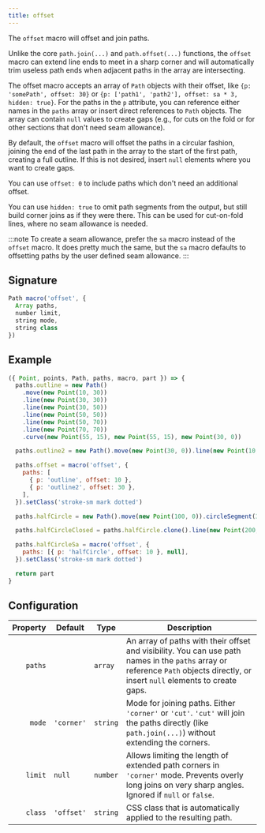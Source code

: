 ```yaml
---
title: offset
---
```


The `offset` macro will offset and join paths.

Unlike the core `path.join(...)` and `path.offset(...)` functions, the `offset` macro can extend line ends to meet in a sharp corner and will automatically
trim useless path ends when adjacent paths in the array are intersecting.

The offset macro accepts an array of `Path` objects with their offset, like `{p: 'somePath', offset: 30}` or `{p: ['path1', 'path2'], offset: sa * 3, hidden: true}`.
For the paths in the `p` attribute, you can reference either names in the `paths` array or insert direct references to `Path` objects.
The array can contain `null` values to create gaps (e.g., for cuts on the fold or for other sections that don't need seam allowance).

By default, the `offset` macro will offset the paths in a circular fashion, joining the end
of the last path in the array to the start of the first path, creating a full outline.
If this is not desired, insert `null` elements where you want to create gaps.

You can use `offset: 0` to include paths which don't need an additional offset.

You can use `hidden: true` to omit path segments from the output, but still build corner joins as if they were there.
This can be used for cut-on-fold lines, where no seam allowance is needed.

:::note
To create a seam allowance, prefer the `sa` macro instead of the `offset` macro. It does pretty much the same,
but the `sa` macro defaults to offsetting paths by the user defined seam allowance.
:::

## Signature

```js
Path macro('offset', {
  Array paths,
  number limit,
  string mode,
  string class
})
```

## Example

<Example caption="An example of the offset macro">

```js
({ Point, points, Path, paths, macro, part }) => {
  paths.outline = new Path()
    .move(new Point(10, 30))
    .line(new Point(30, 30))
    .line(new Point(30, 50))
    .line(new Point(50, 50))
    .line(new Point(50, 70))
    .line(new Point(70, 70))
    .curve(new Point(55, 15), new Point(55, 15), new Point(30, 0))

  paths.outline2 = new Path().move(new Point(30, 0)).line(new Point(10, 30))

  paths.offset = macro('offset', {
    paths: [
      { p: 'outline', offset: 10 },
      { p: 'outline2', offset: 30 },
    ],
  }).setClass('stroke-sm mark dotted')

  paths.halfCircle = new Path().move(new Point(100, 0)).circleSegment(37, new Point(200, 0)).hide()

  paths.halfCircleClosed = paths.halfCircle.clone().line(new Point(200, 0)).unhide().close()

  paths.halfCircleSa = macro('offset', {
    paths: [{ p: 'halfCircle', offset: 10 }, null],
  }).setClass('stroke-sm mark dotted')

  return part
}
```

</Example>

## Configuration

| Property | Default    | Type     | Description                                                                                                                                                                     |
| -------: | ---------- | -------- | ------------------------------------------------------------------------------------------------------------------------------------------------------------------------------- |
|  `paths` |            | `array`  | An array of paths with their offset and visibility. You can use path names in the `paths` array or reference `Path` objects directly, or insert `null` elements to create gaps. |
|   `mode` | `'corner'` | `string` | Mode for joining paths. Either `'corner'` or `'cut'`. `'cut'` will join the paths directly (like `path.join(...)`) without extending the corners.                               |
|  `limit` | `null`     | `number` | Allows limiting the length of extended path corners in `'corner'` mode. Prevents overly long joins on very sharp angles. Ignored if `null` or `false`.                          |
|  `class` | `'offset'` | `string` | CSS class that is automatically applied to the resulting path.                                                                                                                  |
